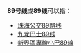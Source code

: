 {{线路名消歧义}}
'''89号线'''或'''89线'''可以指：
* [[珠海公交89路线|珠海公交89路线]]
* [[九龙巴士89线|九龙巴士89线]]
* [[新界區專線小巴89線|新界區專線小巴89線]]

{{disambig|cat=四字路线名消歧义}}